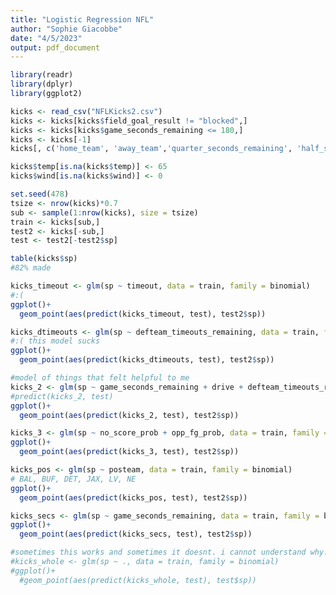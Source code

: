 ---
title: "Logistic Regression NFL"
author: "Sophie Giacobbe"
date: "4/5/2023"
output: pdf_document
---

```{r}
library(readr)
library(dplyr)
library(ggplot2)
```

```{r}
kicks <- read_csv("NFLKicks2.csv")
kicks <- kicks[kicks$field_goal_result != "blocked",]
kicks <- kicks[kicks$game_seconds_remaining <= 180,]
kicks <- kicks[-1]
kicks[, c('home_team', 'away_team','quarter_seconds_remaining', 'half_seconds_remaining', 'play_type', 'field_goal_result', 'home_timeouts_remaining', 'away_timeouts_remaining', 'home_wp', 'away_wp', 'game_id', 'play_id', 'posteam_type', 'location', 'roof')] <- list(NULL)
```

```{r}
kicks$temp[is.na(kicks$temp)] <- 65
kicks$wind[is.na(kicks$wind)] <- 0
```

```{r}
set.seed(478)
tsize <- nrow(kicks)*0.7
sub <- sample(1:nrow(kicks), size = tsize)
train <- kicks[sub,]
test2 <- kicks[-sub,]
test <- test2[-test2$sp]
```

```{r}
table(kicks$sp)
#82% made
```

```{r}
kicks_timeout <- glm(sp ~ timeout, data = train, family = binomial)
#:(
ggplot()+ 
  geom_point(aes(predict(kicks_timeout, test), test2$sp))
```

```{r}
kicks_dtimeouts <- glm(sp ~ defteam_timeouts_remaining, data = train, family = binomial)
#:( this model sucks
ggplot()+
  geom_point(aes(predict(kicks_dtimeouts, test), test2$sp))
```

```{r}
#model of things that felt helpful to me
kicks_2 <- glm(sp ~ game_seconds_remaining + drive + defteam_timeouts_remaining + score_differential + no_score_prob + opp_fg_prob + wp, data = train, family = binomial)
#predict(kicks_2, test)
ggplot()+ 
  geom_point(aes(predict(kicks_2, test), test2$sp))
```

```{r}
kicks_3 <- glm(sp ~ no_score_prob + opp_fg_prob, data = train, family = binomial)
ggplot()+ 
  geom_point(aes(predict(kicks_3, test), test2$sp))
```

```{r}
kicks_pos <- glm(sp ~ posteam, data = train, family = binomial)
# BAL, BUF, DET, JAX, LV, NE
ggplot()+ 
  geom_point(aes(predict(kicks_pos, test), test2$sp))
```

```{r}
kicks_secs <- glm(sp ~ game_seconds_remaining, data = train, family = binomial)
ggplot()+ 
  geom_point(aes(predict(kicks_secs, test), test2$sp))
```

```{r}
#sometimes this works and sometimes it doesnt. i cannot understand why. I am literally not changing anything I dont know why it freaks out. 
#kicks_whole <- glm(sp ~ ., data = train, family = binomial)
#ggplot()+
  #geom_point(aes(predict(kicks_whole, test), test$sp))
```

